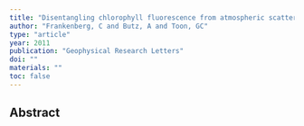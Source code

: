 ```yaml
---
title: "Disentangling chlorophyll fluorescence from atmospheric scattering effects in O2 A-band spectra of reflected sun-light"
author: "Frankenberg, C and Butz, A and Toon, GC"
type: "article"
year: 2011
publication: "Geophysical Research Letters"
doi: ""
materials: ""
toc: false
---
```


## Abstract

